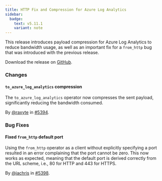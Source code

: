 ```yaml
---
title: HTTP Fix and Compression for Azure Log Analytics
sidebar:
  badge:
    text: v5.11.1
    variant: note
---
```


This release introduces payload compression for Azure Log Analytics to reduce bandwidth usage, as well as an important fix for a `from_http` bug that was introduced with the previous release.

Download the release on [GitHub](https://github.com/tenzir/tenzir/releases/tag/v5.11.1).

### Changes

#### `to_azure_log_analytics` compression

The `to_azure_log_analytics` operator now compresses the sent payload,
significantly reducing the bandwidth consumed.

By [@raxyte](https://github.com/raxyte) in [#5394](https://github.com/tenzir/tenzir/pull/5394).

### Bug Fixes

#### Fixed `from_http` default port

Using the `from_http` operator as a client without explicitly specifying a port
resulted in an error complaining that the port cannot be zero. This now works as
expected, meaning that the default port is derived correctly from the URL
scheme, i.e., 80 for HTTP and 443 for HTTPS.

By [@jachris](https://github.com/jachris) in [#5398](https://github.com/tenzir/tenzir/pull/5398).
